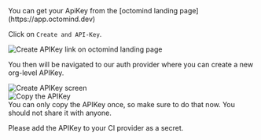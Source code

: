 <Tip>
  You can get your ApiKey from the [octomind landing
  page](https://app.octomind.dev)
</Tip>

Click on `Create and API-Key`.

<Frame caption="Create an APIKey link">
  <img
    src="/images/create-api-key.png"
    alt="Create APIKey link on octomind landing page"
  />
</Frame>

You then will be navigated to our auth provider where you can create a new org-level APIKey.

<Frame caption="Create an APIKey">
  <img src="/images/create-api-key-propelauth.png" alt="Create APIKey screen" />
</Frame>

<div class="mt-8" />

<Frame caption="Copy the APIKey">
  <img src="/images/create-api-key-copy.png" alt="Copy the APIKey" />
</Frame>

<div class="mt-8" />

<Warning>
  You can only copy the APIKey once, so make sure to do that now. You should not
  share it with anyone.
</Warning>

Please add the APIKey to your CI provider as a secret.
